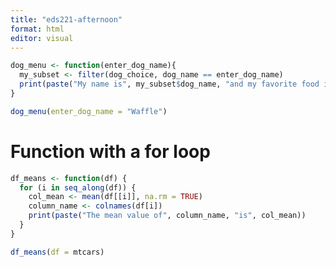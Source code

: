 ```yaml
---
title: "eds221-afternoon"
format: html
editor: visual
---
```



```r
dog_menu <- function(enter_dog_name){
  my_subset <- filter(dog_choice, dog_name == enter_dog_name)
  print(paste("My name is", my_subset$dog_name, "and my favorite food is", my_subset$food))
}
```
```r
dog_menu(enter_dog_name = "Waffle")
```

# Function with a for loop 

```r
df_means <- function(df) {
  for (i in seq_along(df)) {
    col_mean <- mean(df[[i]], na.rm = TRUE)
    column_name <- colnames(df[i])
    print(paste("The mean value of", column_name, "is", col_mean))
  }
}
```
```r
df_means(df = mtcars)
```



